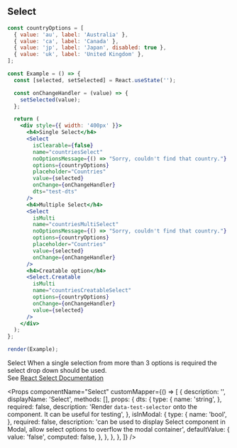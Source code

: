 
## Select

```jsx live=true
const countryOptions = [
  { value: 'au', label: 'Australia' },
  { value: 'ca', label: 'Canada' },
  { value: 'jp', label: 'Japan', disabled: true },
  { value: 'uk', label: 'United Kingdom' },
];

const Example = () => {
  const [selected, setSelected] = React.useState('');

  const onChangeHandler = (value) => {
    setSelected(value);
  };

  return (
    <div style={{ width: '400px' }}>
      <h4>Single Select</h4>
      <Select
        isClearable={false}
        name="countriesSelect"
        noOptionsMessage={() => "Sorry, couldn't find that country."}
        options={countryOptions}
        placeholder="Countries"
        value={selected}
        onChange={onChangeHandler}
        dts="test-dts"
      />
      <h4>Multiple Select</h4>
      <Select
        isMulti
        name="countriesMultiSelect"
        noOptionsMessage={() => "Sorry, couldn't find that country."}
        options={countryOptions}
        placeholder="Countries"
        value={selected}
        onChange={onChangeHandler}
      />
      <h4>Creatable option</h4>
      <Select.Creatable
        isMulti
        name="countriesCreatableSelect"
        options={countryOptions}
        onChange={onChangeHandler}
        value={selected}
      />
    </div>
  );
};

render(Example);
```

<DesignNotes>
  <span className="text-bold">Select</span> When a single selection from more than 3 options is required the select drop
  down should be used.

  <div>
    See <a href="https://github.com/JedWatson/react-select">React Select Documentation</a>
  </div>
</DesignNotes>

<Props
  componentName="Select"
  customMapper={() => [
    {
      description: '',
      displayName: 'Select',
      methods: [],
      props: {
        dts: {
          type: {
            name: 'string',
          },
          required: false,
          description: 'Render `data-test-selector` onto the component. It can be useful for testing',
        },
        isInModal: {
          type: {
            name: 'bool',
          },
          required: false,
          description:
            'can be used to display Select component in Modal, allow select options to overflow the modal container',
          defaultValue: {
            value: 'false',
            computed: false,
          },
        },
      },
    },
  ]}
/>
